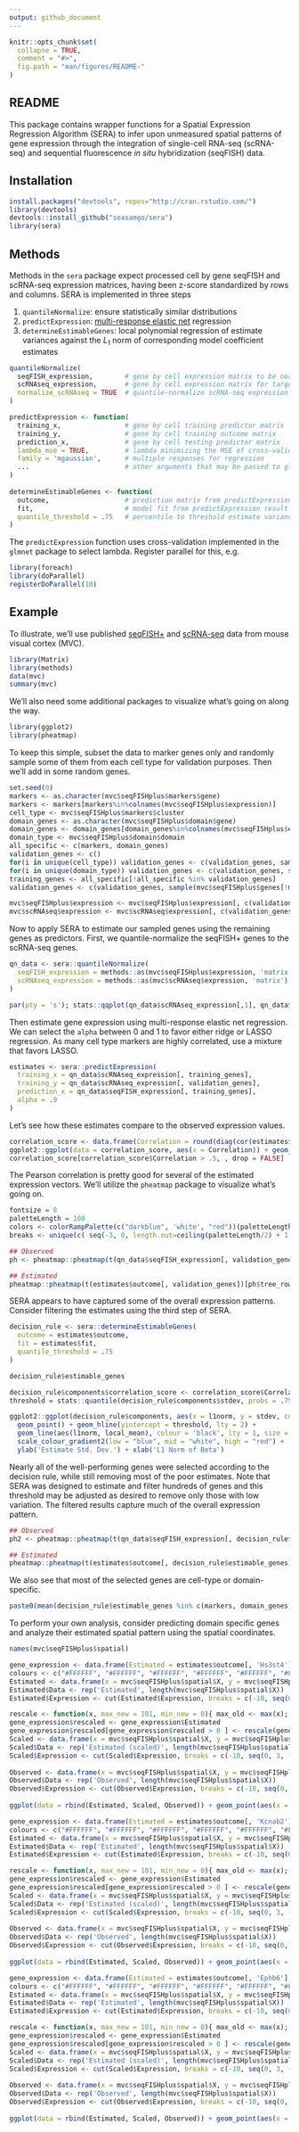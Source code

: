 ```yaml
---
output: github_document
---
```


<!-- README.md is generated from README.Rmd. Please edit that file -->

````r
knitr::opts_chunk$set(
  collapse = TRUE,
  comment = "#>",
  fig.path = "man/figures/README-"
)

````

## README

This package contains wrapper functions for a Spatial Expression Regression Algorithm (SERA) to infer upon unmeasured spatial patterns of gene expression through the integration of single-cell RNA-seq (scRNA-seq) and sequential fluorescence *in situ* hybridization (seqFISH) data.

## Installation

````r
install.packages("devtools", repos="http://cran.rstudio.com/")
library(devtools)
devtools::install_github("seasamgo/sera")
library(sera)
````

## Methods

Methods in the `sera` package expect processed cell by gene seqFISH and scRNA-seq expression matrices, having been z-score standardized by rows and columns. SERA is implemented in three steps

1. `quantileNormalize`: ensure statistically similar distributions
2. `predictExpression`: [multi-response elastic net](https://arxiv.org/abs/1311.6529) regression
3. `determineEstimableGenes`: local polynomial regression of estimate variances against the $L_1$ norm of corresponding model coefficient estimates

````r
quantileNormalize(
  seqFISH_expression,        # gene by cell expression matrix to be normalized
  scRNAseq_expression,       # gene by cell expression matrix for target
  normalize_scRNAseq = TRUE  # quantile-normalize scRNA-seq expression first
)

predictExpression <- function(
  training_x,                # gene by cell training predictor matrix
  training_y,                # gene by cell training outcome matrix
  prediction_x,              # gene by cell testing predictor matrix
  lambda_mse = TRUE,         # lambda minimizing the MSE of cross-validation
  family = 'mgaussian',      # multiple responses for regression
  ...                        # other arguments that may be passed to glmnet
)
  
determineEstimableGenes <- function(
  outcome,                   # prediction matrix from predictExpression result
  fit,                       # model fit from predictExpression result
  quantile_threshold = .75   # percentile to threshold estimate variances
)
````

The `predictExpression` function uses cross-validation implemented in the `glmnet` package to select lambda. Register parallel for this, e.g.

````r
library(foreach)
library(doParallel)
registerDoParallel(10) 
````

## Example

To illustrate, we'll use published [seqFISH+](https://doi.org/10.1038/s41586-019-1049-y) and [scRNA-seq](https://doi.org/10.1038/nn.4216) data from mouse visual cortex (MVC).

````r
library(Matrix)
library(methods)
data(mvc)
summary(mvc)
````

We'll also need some additional packages to visualize what's going on along the way.

````r
library(ggplot2)
library(pheatmap)
````

To keep this simple, subset the data to marker genes only and randomly sample some of them from each cell type for validation purposes. Then we'll add in some random genes.

````r
set.seed(0)
markers <- as.character(mvc$seqFISHplus$markers$gene)
markers <- markers[markers%in%colnames(mvc$seqFISHplus$expression)]
cell_type <- mvc$seqFISHplus$markers$cluster
domain_genes <- as.character(mvc$seqFISHplus$domain$gene)
domain_genes <- domain_genes[domain_genes%in%colnames(mvc$seqFISHplus$expression)]
domain_type <- mvc$seqFISHplus$domain$domain
all_specific <- c(markers, domain_genes)
validation_genes <- c()
for(i in unique(cell_type)) validation_genes <- c(validation_genes, sample(markers[cell_type == i], size = 2))
for(i in unique(domain_type)) validation_genes <- c(validation_genes, sample(domain_genes[domain_type == i], size = 2))
training_genes <- all_specific[!all_specific %in% validation_genes]
validation_genes <- c(validation_genes, sample(mvc$seqFISHplus$genes[!mvc$seqFISHplus$genes%in%validation_genes], size = 100))

mvc$seqFISHplus$expression <- mvc$seqFISHplus$expression[, c(validation_genes, training_genes)]
mvc$scRNAseq$expression <- mvc$scRNAseq$expression[, c(validation_genes, training_genes)]
````

Now to apply SERA to estimate our sampled genes using the remaining genes as predictors. First, we quantile-normalize the seqFISH+ genes to the scRNA-seq genes.

````r
qn_data <- sera::quantileNormalize(
  seqFISH_expression = methods::as(mvc$seqFISHplus$expression, 'matrix'),
  scRNAseq_expression = methods::as(mvc$scRNAseq$expression, 'matrix'),
)

par(pty = 's'); stats::qqplot(qn_data$scRNAseq_expression[,1], qn_data$seqFISH_expression[,1], xlab = 'scRNA-seq', ylab = 'seqFISH', main = paste(markers[1], 'quantiles')); abline(a = 0, b = 1, col = 2)
````

Then estimate gene expression using multi-response elastic net regression. We can select the `alpha` between 0 and 1 to favor either ridge or LASSO regression. As many cell type markers are highly correlated, use a mixture that favors LASSO.

````r
estimates <- sera::predictExpression(
  training_x = qn_data$scRNAseq_expression[, training_genes],
  training_y = qn_data$scRNAseq_expression[, validation_genes],
  prediction_x = qn_data$seqFISH_expression[, training_genes],
  alpha = .9
)
````

Let's see how these estimates compare to the observed expression values.

````r
correlation_score <- data.frame(Correlation = round(diag(cor(estimates$outcome, qn_data$seqFISH_expression[, validation_genes])), 3))
ggplot2::ggplot(data = correlation_score, aes(x = Correlation)) + geom_histogram(binwidth = .1) + ylab('Genes')
correlation_score[correlation_score$Correlation > .5, , drop = FALSE]
````

The Pearson correlation is pretty good for several of the estimated expression vectors. We'll utilize the `pheatmap` package to visualize what's going on.

````r
fontsize = 8
paletteLength = 100
colors <- colorRampPalette(c("darkblue", 'white', "red"))(paletteLength)
breaks <- unique(c( seq(-3, 0, length.out=ceiling(paletteLength/2) + 1), seq(3/paletteLength, 3, length.out=floor(paletteLength/2))))

## Observed
ph <- pheatmap::pheatmap(t(qn_data$seqFISH_expression[, validation_genes]), show_colnames = F, show_rownames = F, cluster_rows = T, cluster_cols = T, clustering_distance_rows = 'correlation', clustering_distance_cols = 'correlation', scale = 'none', treeheight_row = 0, treeheight_col = 0, color = colors, fontsize = fontsize, breaks = breaks)

## Estimated
pheatmap::pheatmap(t(estimates$outcome[, validation_genes])[ph$tree_row$order, ph$tree_col$order], show_colnames = F, show_rownames = F, cluster_rows = F, cluster_cols = F, clustering_distance_rows = 'correlation', clustering_distance_cols = 'correlation', scale = 'none', treeheight_row = 0, treeheight_col = 0, color = colors, fontsize = fontsize, breaks = breaks)
````

SERA appears to have captured some of the overall expression patterns. Consider filtering the estimates using the third step of SERA.

````r
decision_rule <- sera::determineEstimableGenes(
  outcome = estimates$outcome,
  fit = estimates$fit,
  quantile_threshold = .75
)

decision_rule$estimable_genes
````
````r
decision_rule$components$correlation_score <- correlation_score$Correlation
threshold = stats::quantile(decision_rule$components$stdev, probs = .75)

ggplot2::ggplot(decision_rule$components, aes(x = l1norm, y = stdev, colour = correlation_score )) +
  geom_point() + geom_hline(yintercept = threshold, lty = 2) +
  geom_line(aes(l1norm, local_mean), colour = 'black', lty = 1, size = 1) +
  scale_colour_gradient2(low = "blue", mid = "white", high = "red") +
  ylab('Estimate Std. Dev.') + xlab('L1 Norm of Beta')
````

Nearly all of the well-performing genes were selected according to the decision rule, while still removing most of the poor estimates. Note that SERA was designed to estimate and filter hundreds of genes and this threshold may be adjusted as desired to remove only those with low variation. The filtered results capture much of the overall expression pattern.

````r
## Observed
ph2 <- pheatmap::pheatmap(t(qn_data$seqFISH_expression[, decision_rule$estimable_genes]), show_colnames = F, show_rownames = T, cluster_rows = T, cluster_cols = T, clustering_distance_rows = 'correlation', clustering_distance_cols = 'correlation', scale = 'none', treeheight_row = 0, treeheight_col = 0, color = colors, fontsize = fontsize, breaks = breaks)

## Estimated
pheatmap::pheatmap(t(estimates$outcome[, decision_rule$estimable_genes])[ph2$tree_row$order, ph2$tree_col$order], show_colnames = F, show_rownames = T, cluster_rows = F, cluster_cols = F, clustering_distance_rows = 'correlation', clustering_distance_cols = 'correlation', scale = 'none', treeheight_row = 0, treeheight_col = 0, color = colors, fontsize = fontsize, breaks = breaks)
````

We also see that most of the selected genes are cell-type or domain-specific.

````r
paste0(mean(decision_rule$estimable_genes %in% c(markers, domain_genes))*100, '%')
````

To perform your own analysis, consider predicting domain specific genes and analyze their estimated spatial pattern using the spatial coordinates.

````r
names(mvc$seqFISHplus$spatial)
````
````r
gene_expression <- data.frame(Estimated = estimates$outcome[, 'Hs3st4'], Observed = qn_data$seqFISH_expression[, 'Hs3st4'])
colours <- c("#FFFFFF", "#FFFFFF", "#FFFFFF", "#FFFFFF", "#FFFFFF", "#FFFFFF", "#FFFFE9", "#FFFFCF", "#FFEBB6", "#FFD59E", "#FFC084", "#FFAA6C", "#FF9454", "#FF8040", "#FF6A2B", "#FF5215", "#FF3B05", "#FF2100", "#FF0900", "#FF0000", "#FF0000", "#FF0000", "#FF0000", "#FF0000", "#F70000", "#E10000", "#CF0000", "#B00000", "#900000", "#6E0000", "#4E0000")
Estimated <- data.frame(x = mvc$seqFISHplus$spatial$X, y = mvc$seqFISHplus$spatial$Y, Expression = (gene_expression$Estimated))
Estimated$Data <- rep('Estimated', length(mvc$seqFISHplus$spatial$X))
Estimated$Expression <- cut(Estimated$Expression, breaks = c(-10, seq(0, 3, (3+0)/(length(colours)-2)), 10))

rescale <- function(x, max_new = 101, min_new = 0){ max_old <- max(x); min_old = min(x); v <- (max_new-min_new)/(max_old-min_old)*(x-max_old)+max_new; return(round(v))}
gene_expression$rescaled <- gene_expression$Estimated
gene_expression$rescaled[gene_expression$rescaled > 0 ] <- rescale(gene_expression$rescaled[gene_expression$rescaled > 0 ], max_new = max(gene_expression$Observed))
Scaled <- data.frame(x = mvc$seqFISHplus$spatial$X, y = mvc$seqFISHplus$spatial$Y, Expression = gene_expression$rescaled)
Scaled$Data <- rep('Estimated (scaled)', length(mvc$seqFISHplus$spatial$X))
Scaled$Expression <- cut(Scaled$Expression, breaks = c(-10, seq(0, 3, (3+0)/(length(colours)-2)), 10))
  
Observed <- data.frame(x = mvc$seqFISHplus$spatial$X, y = mvc$seqFISHplus$spatial$Y, Expression = (gene_expression$Observed))
Observed$Data <- rep('Observed', length(mvc$seqFISHplus$spatial$X))
Observed$Expression <- cut(Observed$Expression, breaks = c(-10, seq(0, 3, (3+0)/(length(colours)-2)), 10))
  
ggplot(data = rbind(Estimated, Scaled, Observed)) + geom_point(aes(x = x, y = y, colour = Expression), size = 1.5) + scale_color_manual(values = colours) + ggtitle('Hs3st4') + facet_wrap(~Data, nrow = 1) + theme(legend.position="none")

gene_expression <- data.frame(Estimated = estimates$outcome[, 'Kcnab2'], Observed = qn_data$seqFISH_expression[, 'Kcnab2'])
colours <- c("#FFFFFF", "#FFFFFF", "#FFFFFF", "#FFFFFF", "#FFFFFF", "#FFFFFF", "#FFFFE9", "#FFFFCF", "#FFEBB6", "#FFD59E", "#FFC084", "#FFAA6C", "#FF9454", "#FF8040", "#FF6A2B", "#FF5215", "#FF3B05", "#FF2100", "#FF0900", "#FF0000", "#FF0000", "#FF0000", "#FF0000", "#FF0000", "#F70000", "#E10000", "#CF0000", "#B00000", "#900000", "#6E0000", "#4E0000")
Estimated <- data.frame(x = mvc$seqFISHplus$spatial$X, y = mvc$seqFISHplus$spatial$Y, Expression = (gene_expression$Estimated))
Estimated$Data <- rep('Estimated', length(mvc$seqFISHplus$spatial$X))
Estimated$Expression <- cut(Estimated$Expression, breaks = c(-10, seq(0, 3, (3+0)/(length(colours)-2)), 10))

rescale <- function(x, max_new = 101, min_new = 0){ max_old <- max(x); min_old = min(x); v <- (max_new-min_new)/(max_old-min_old)*(x-max_old)+max_new; return(round(v))}
gene_expression$rescaled <- gene_expression$Estimated
gene_expression$rescaled[gene_expression$rescaled > 0 ] <- rescale(gene_expression$rescaled[gene_expression$rescaled > 0 ], max_new = max(gene_expression$Observed))
Scaled <- data.frame(x = mvc$seqFISHplus$spatial$X, y = mvc$seqFISHplus$spatial$Y, Expression = gene_expression$rescaled)
Scaled$Data <- rep('Estimated (scaled)', length(mvc$seqFISHplus$spatial$X))
Scaled$Expression <- cut(Scaled$Expression, breaks = c(-10, seq(0, 3, (3+0)/(length(colours)-2)), 10))
  
Observed <- data.frame(x = mvc$seqFISHplus$spatial$X, y = mvc$seqFISHplus$spatial$Y, Expression = (gene_expression$Observed))
Observed$Data <- rep('Observed', length(mvc$seqFISHplus$spatial$X))
Observed$Expression <- cut(Observed$Expression, breaks = c(-10, seq(0, 3, (3+0)/(length(colours)-2)), 10))
  
ggplot(data = rbind(Estimated, Scaled, Observed)) + geom_point(aes(x = x, y = y, colour = Expression), size = 1.5) + scale_color_manual(values = colours) + ggtitle('Kcnab2') + facet_wrap(~Data, nrow = 1) + theme(legend.position="none")

gene_expression <- data.frame(Estimated = estimates$outcome[, 'Ephb6'], Observed = qn_data$seqFISH_expression[, 'Ephb6'])
colours <- c("#FFFFFF", "#FFFFFF", "#FFFFFF", "#FFFFFF", "#FFFFFF", "#FFFFFF", "#FFFFE9", "#FFFFCF", "#FFEBB6", "#FFD59E", "#FFC084", "#FFAA6C", "#FF9454", "#FF8040", "#FF6A2B", "#FF5215", "#FF3B05", "#FF2100", "#FF0900", "#FF0000", "#FF0000", "#FF0000", "#FF0000", "#FF0000", "#F70000", "#E10000", "#CF0000", "#B00000", "#900000", "#6E0000", "#4E0000")
Estimated <- data.frame(x = mvc$seqFISHplus$spatial$X, y = mvc$seqFISHplus$spatial$Y, Expression = (gene_expression$Estimated))
Estimated$Data <- rep('Estimated', length(mvc$seqFISHplus$spatial$X))
Estimated$Expression <- cut(Estimated$Expression, breaks = c(-10, seq(0, 3, (3+0)/(length(colours)-2)), 10))

rescale <- function(x, max_new = 101, min_new = 0){ max_old <- max(x); min_old = min(x); v <- (max_new-min_new)/(max_old-min_old)*(x-max_old)+max_new; return(round(v))}
gene_expression$rescaled <- gene_expression$Estimated
gene_expression$rescaled[gene_expression$rescaled > 0 ] <- rescale(gene_expression$rescaled[gene_expression$rescaled > 0 ], max_new = max(gene_expression$Observed))
Scaled <- data.frame(x = mvc$seqFISHplus$spatial$X, y = mvc$seqFISHplus$spatial$Y, Expression = gene_expression$rescaled)
Scaled$Data <- rep('Estimated (scaled)', length(mvc$seqFISHplus$spatial$X))
Scaled$Expression <- cut(Scaled$Expression, breaks = c(-10, seq(0, 3, (3+0)/(length(colours)-2)), 10))
  
Observed <- data.frame(x = mvc$seqFISHplus$spatial$X, y = mvc$seqFISHplus$spatial$Y, Expression = (gene_expression$Observed))
Observed$Data <- rep('Observed', length(mvc$seqFISHplus$spatial$X))
Observed$Expression <- cut(Observed$Expression, breaks = c(-10, seq(0, 3, (3+0)/(length(colours)-2)), 10))
  
ggplot(data = rbind(Estimated, Scaled, Observed)) + geom_point(aes(x = x, y = y, colour = Expression), size = 1.5) + scale_color_manual(values = colours) + ggtitle('Ephb6') + facet_wrap(~Data, nrow = 1) + theme(legend.position="none")
````
